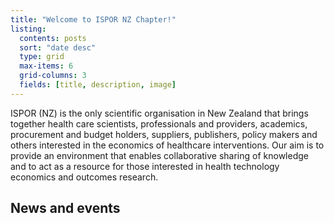 ```yaml
---
title: "Welcome to ISPOR NZ Chapter!"
listing:
  contents: posts
  sort: "date desc"
  type: grid
  max-items: 6
  grid-columns: 3
  fields: [title, description, image]
---
```


ISPOR (NZ) is the only scientific organisation in New Zealand that brings together health care scientists, professionals and providers, academics, procurement and budget holders, suppliers, publishers, policy makers and others interested in the economics of healthcare interventions. Our aim is to provide an environment that enables collaborative sharing of knowledge and to act as a resource for those interested in health technology economics and outcomes research.

## News and events
